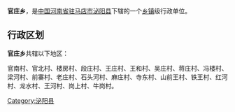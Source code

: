 {{中国乡级行政区
| 行政区全称 = 官庄乡 
| 景观照片文件名 =
| 景观照片描述 =
| 汉语拼音 =
| 通用拼音 =
| 注音符號 =
| 其它标音类型1 =
| 其它标音1 =
| 其它标音类型2 =
| 其它标音2 =
| 其它语言类型1 =
| 其它语言地名1 =
| 其它语言类型2 =
| 其它语言地名2 =
| 上级行政区 = [[河南省|河南省]][[驻马店市|驻马店市]][[泌阳县|泌阳县]]
| 行政区类别 = [[乡镇|乡镇]]
| 行政区划代码 =
| 地理坐标 =
| 总面积 =
| 户籍人口 =
| 户籍人口年份 =
| 常住人口 =
| 常住人口年份 =
| 人口密度 =
| 行政区划 =
| 官方网站 =
| 政府驻地 =
| 邮政编码 =
| 毗邻行政区 =
| 位置图文件名 =
| 位置图描述 =
}}
'''官庄乡 '''，是[[中华人民共和国|中国]][[河南省|河南省]][[驻马店市|驻马店市]][[泌阳县|泌阳县]]下辖的一个[[乡镇|乡镇]]级行政单位。

== 行政区划 ==
'''官庄乡'''共辖以下地区：

官南村、官北村、楼房村、段庄村、王庄村、王和村、吴庄村、蒋庄村、冯楼村、梁河村、前寨村、老庄村、石头河村、麻庄村、寺东村、山前王村、铁王村、红河村、龙水村、王河村、岗上村、牛岗村。

{{河南小作品}}
{{泌阳县行政区划}}

[[Category:泌阳县|Category:泌阳县]]